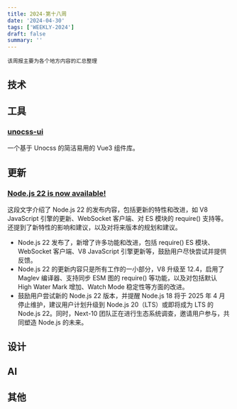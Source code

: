 ```yaml
---
title: 2024-第十八周
date: '2024-04-30'
tags: ['WEEKLY-2024']
draft: false
summary: ''
---
```


`该周报主要为各个地方内容的汇总整理`

<TOCInlineWithSticky toc={props.toc} />

## 技术

## 工具

### [unocss-ui](https://github.com/cherryful/unocss-ui)

一个基于 Unocss 的简洁易用的 Vue3 组件库。

## 更新

### [Node.js 22 is now available!](https://nodejs.org/en/blog/announcements/v22-release-announce)


这段文字介绍了 Node.js 22 的发布内容，包括更新的特性和改进，如 V8 JavaScript 引擎的更新、WebSocket 客户端、对 ES 模块的 require() 支持等。还提到了新特性的影响和建议，以及对将来版本的规划和建议。

- Node.js 22 发布了，新增了许多功能和改进，包括 require() ES 模块、WebSocket 客户端、V8 JavaScript 引擎更新等，鼓励用户尽快尝试并提供反馈。
- Node.js 22 的更新内容只是所有工作的一小部分，V8 升级至 12.4，启用了 Maglev 编译器、支持同步 ESM 图的 require() 等功能，以及对包括默认 High Water Mark 增加、Watch Mode 稳定性等方面的改进。
- 鼓励用户尝试新的 Node.js 22 版本，并提醒 Node.js 18 将于 2025 年 4 月停止维护，建议用户计划升级到 Node.js 20（LTS）或即将成为 LTS 的 Node.js 22。同时，Next-10 团队正在进行生态系统调查，邀请用户参与，共同塑造 Node.js 的未来。

## 设计

## AI

## 其他


